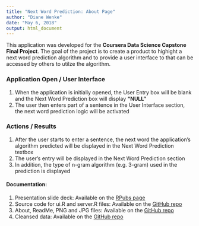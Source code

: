 ---
title: "Next Word Prediction: About Page"
author: "Diane Wenke"
date: "May 6, 2018"
output: html_document
---

This application was developed for the **Coursera Data Science Capstone Final Project**. 
The goal of the project is to create a product to highight a next word prediction algorithm 
and to provide a user interface to that can be accessed by others to utilze the algorithm.

### Application Open / User Interface
1. When the application is initially opened, the User Entry box will be blank and the Next Word Prediction box will display **"NULL"** 
2. The user then enters part of a sentence in the User Interface section, the next word prediction logic will be activated

### Actions / Results
1. After the user starts to enter a sentence, the next word the application's algorithm predicted will be displayed in the Next Word Prediction textbox
2. The user's entry will be displayed in the Next Word Prediction section
3. In addition, the type of n-gram algorithm (e.g. 3-gram) used in the prediction is displayed

#### Documentation:
1. Presentation slide deck: Available on the [RPubs page](http://rpubs.com/DWenke1/capstone)
2. Source code for ui.R and server.R files: Available on the [GitHub repo](https://github.com/DWenke/Data-Science-Capstone-Final-Project)
3. About, ReadMe, PNG and JPG files: Available on the [GitHub repo](https://github.com/DWenke/Data-Science-Capstone-Final-Project)
4. Cleansed data: Available on the [GitHub repo](https://github.com/DWenke/Data-Science-Capstone-Final-Project)

